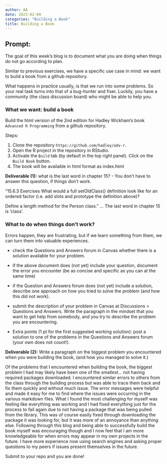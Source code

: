 ```yaml
---
author: AA
date: 2023-02-09
categories: "Building a Book"
title: Building a Book
---
```


## Prompt:


The goal of this  week's blog is to document what you are doing when things do not go according to plan. 

Similar to previous exercises, we have a specific use case in mind: we want to build a book from a github repository. 

What happens in practice usually, is that we run into some problems. 
So your real task turns into that of a bug-hunter and fixer. Luckily, you have a community (the class discussion board) who might be able to help you. 



### What we want: build a book

Build the html version of the 2nd edition for Hadley Wickham's book `Advanced R Programming` from a github repository.

Steps:

1. Clone the repository `https://github.com/hadley/adv-r`.
2. Open the R project in the repository in RStudio.
3. Activate the `Build` tab (by default in the top right panel). Click on the `Build Book` button.
4. The book will be available in html format as index.html

**Deliverable (1):** what is the last word in chapter 15? - You don't have to answer this question, if things don't work. 

"15.6.3 Exercises
What would a full setOldClass() definition look like for an ordered factor (i.e. add slots and prototype the definition above)?

Define a length method for the Person class." ... The last word in chapter 15 is 'class'.

### What to do when things don't work?

Errors happen, they are frustrating, but if we learn something from them, we can turn them into valuable experiences.

- check the Questions and Answers forum in Canvas whether there is a solution available for your problem. 

- if the above document does (not yet) include your question, document the error you encounter (be as concise and specific as you can at the same time)

- if the Question and Answers forum does (not yet) include a solution, describe one approach on how you tried to solve the problem (and how this did not work).

- submit the description of your problem in Canvas at Discussions > Questions and Answers.  Write the paragraph in the mindset that you want to get help from somebody, and you try to describe the problem you are encountering. 

- Extra points (1 pt for the first suggested working solution): post a solution to one of the problems in the Questions and Answers forum (your own does not count!). 


**Deliverable (2):** Write a paragraph on the biggest problem you encountered when you were building the book, (and how you managed to solve it.)

Of the problems that I encountered when building the book, the biggest problem I had may likely have been one of the smallest... not having required packages downloaded. I encountered similar errors to others from the class through the building process but was able to trace them back and fix them quickly and without much issue. The error messages were helpful and made it easy for me to find where the issues were occurring in the various markdown files. What I found the most challenging for myself was feeling like everything was working and I had fixed everything just for the process to fail again due to not having a package that was being pulled from the library. This was of course easily fixed through downloading the package it was looking for, but it was more of an annoyance than anything else. Following through this blog and being able to successfully build the book myself was encouraging though and I now feel that I am more knowledgeable for when errors may appear in my own projects in the future. I have more experience now using search engines and asking proper questions to my peers if issues present themselves in the future. 

Submit to your repo and you are done!

